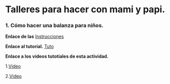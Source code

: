 # Talleres para hacer con mami y papi.


### 1. Cómo hacer una balanza para niños.

**Enlace de las** [Instrucciones](https://mega.nz/#!VA9EwYpD!So-1aw6ClnUSdR_ALgMmFh9X_cdWPSr0MKQSKLp60-g)

**Enlace al tutorial.**
[Tuto](https://es.wikihow.com/hacer-una-balanza-para-ni%C3%B1os)

**Enlace a los  videos tutotiales de esta actividad.**

1.[Video](https://www.youtube.com/watch?v=-JwnUxJKShI&feature=youtu.be&t=10)

2.[Video](https://youtu.be/HQ0by5lByI4)
